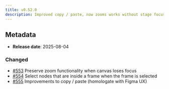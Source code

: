 ```yaml
---
title: v0.52.0
description: Improved copy / paste, now zooms works without stage focus and now nodes can be hovered and selected on selected frames.
---
```


## Metadata

- **Release date**: 2025-08-04

### Changed

- [#553](https://github.com/InditexTech/weavejs/issues/553) Preserve zoom functionality when canvas loses focus
- [#554](https://github.com/InditexTech/weavejs/issues/554) Select nodes that are inside a frame when the frame is selected
- [#555](https://github.com/InditexTech/weavejs/issues/555) Improvements to copy / paste (homologate with Figma UX)
